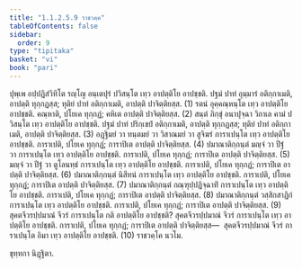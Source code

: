 ```yaml
---
title: "1.1.2.5.9 ราชวคฺค"
tableOfContents: false
sidebar:
  order: 9
type: "tipitaka"
basket: "vi"
book: "pari"
---
```



<DynamicBreadcrumb />

<Division number="173" book="pari">

<Paragraph number="475" book="pari">
ปุพฺเพ อปฺปฏิสํวิทิโต รญฺโญ อนฺเตปุรํ ปวิสนฺโต เทฺว อาปตฺติโย อาปชฺชติ. ปฐมํ ปาทํ อุมฺมารํ อติกฺกาเมติ, อาปตฺติ ทุกฺกฏสฺส; ทุติยํ ปาทํ อติกฺกาเมติ, อาปตฺติ ปาจิตฺติยสฺส. (1)
</Paragraph>

<Paragraph number="476" book="pari">
รตนํ อุคฺคณฺหนฺโต เทฺว อาปตฺติโย อาปชฺชติ. คณฺหาติ, ปโยเค ทุกฺกฏํ; คหิเต อาปตฺติ ปาจิตฺติยสฺส. (2)
</Paragraph>

<Paragraph number="477" book="pari">
สนฺตํ ภิกฺขุํ อนาปุจฺฉา วิกาเล คามํ ปวิสนฺโต เทฺว อาปตฺติโย อาปชฺชติ. ปฐมํ ปาทํ ปริกฺเขปํ อติกฺกาเมติ, อาปตฺติ ทุกฺกฏสฺส; ทุติยํ ปาทํ อติกฺกาเมติ, อาปตฺติ ปาจิตฺติยสฺส. (3)
</Paragraph>

<Paragraph number="478" book="pari">
อฏฺฐิมยํ วา ทนฺตมยํ วา วิสาณมยํ วา สูจิฆรํ การาเปนฺโต เทฺว อาปตฺติโย อาปชฺชติ. การาเปติ, ปโยเค ทุกฺกฏํ; การาปิเต อาปตฺติ ปาจิตฺติยสฺส. (4)
</Paragraph>

<Paragraph number="479" book="pari">
ปมาณาติกฺกนฺตํ มญฺจํ วา ปีฐํ วา การาเปนฺโต เทฺว อาปตฺติโย อาปชฺชติ. การาเปติ, ปโยเค ทุกฺกฏํ; การาปิเต อาปตฺติ ปาจิตฺติยสฺส. (5)
</Paragraph>

<Paragraph number="480" book="pari">
มญฺจํ วา ปีฐํ วา ตูโลนทฺธํ การาเปนฺโต เทฺว อาปตฺติโย อาปชฺชติ. การาเปติ, ปโยเค ทุกฺกฏํ; การาปิเต อาปตฺติ ปาจิตฺติยสฺส. (6)
</Paragraph>

<Paragraph number="481" book="pari">
ปมาณาติกฺกนฺตํ นิสีทนํ การาเปนฺโต เทฺว อาปตฺติโย อาปชฺชติ. การาเปติ, ปโยเค ทุกฺกฏํ; การาปิเต อาปตฺติ ปาจิตฺติยสฺส. (7)
</Paragraph>

<Paragraph number="482" book="pari">
ปมาณาติกฺกนฺตํ กณฺฑุปฺปฏิจฺฉาทิํ การาเปนฺโต เทฺว อาปตฺติโย อาปชฺชติ. การาเปติ, ปโยเค ทุกฺกฏํ; การาปิเต อาปตฺติ ปาจิตฺติยสฺส. (8)
</Paragraph>

<Paragraph number="483" book="pari">
ปมาณาติกฺกนฺตํ วสฺสิกสาฏิกํ การาเปนฺโต เทฺว อาปตฺติโย อาปชฺชติ. การาเปติ, ปโยเค ทุกฺกฏํ; การาปิเต อาปตฺติ ปาจิตฺติยสฺส. (9)
</Paragraph>

<Paragraph number="484" book="pari">
สุคตจีวรปฺปมาณํ จีวรํ การาเปนฺโต กติ อาปตฺติโย อาปชฺชติ? สุคตจีวรปฺปมาณํ จีวรํ การาเปนฺโต เทฺว อาปตฺติโย อาปชฺชติ. การาเปติ, ปโยเค ทุกฺกฏํ; การาปิเต อาปตฺติ ปาจิตฺติยสฺส—  สุคตจีวรปฺปมาณํ จีวรํ การาเปนฺโต อิมา เทฺว อาปตฺติโย อาปชฺชติ. (10)

</Paragraph>
</Division>

<Paragraph number="485" type="center" book="pari">
ราชวคฺโค นวโม.

  
ขุทฺทกา นิฏฺฐิตา.
</Paragraph>